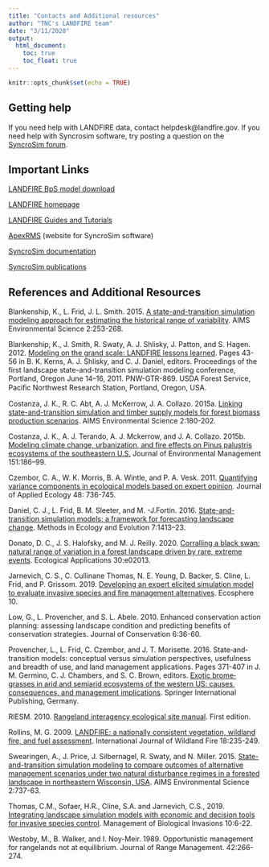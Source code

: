 ```yaml
---
title: "Contacts and Additional resources"
author: "TNC's LANDFIRE team"
date: "3/11/2020"
output:
  html_document:
    toc: true
    toc_float: true
---
```



```r
knitr::opts_chunk$set(echo = TRUE)
```


## Getting help

If you need help with LANDFIRE data, contact helpdesk@landfire.gov.
If you need help with Syncrosim software, try posting a question on the [SyncroSim forum](https://syncrosim.com/forums/).

## Important Links

[LANDFIRE BpS model download](http://www.landfirereview.org/search.php)

[LANDFIRE homepage](https://www.landfire.gov/)

[LANDFIRE Guides and Tutorials](https://www.conservationgateway.org/ConservationPractices/FireLandscapes/LANDFIRE/Library/Pages/library.aspx)

[ApexRMS](https://www.conservationgateway.org/ConservationPractices/FireLandscapes/LANDFIRE/Library/Pages/library.aspx) (website for SyncroSim software)

[SyncroSim documentation](http://docs.syncrosim.com/)

[SyncroSim publications](http://docs.stsim.net/publications.html)

## References and Additional Resources

Blankenship, K., L. Frid, J. L. Smith. 2015. [A state-and-transition simulation modeling approach for estimating the historical range of variability](https://www.aimspress.com/article/10.3934/environsci.2015.2.253). AIMS Environmental Science 2:253-268. 

Blankenship, K., J. Smith, R. Swaty, A. J. Shlisky, J. Patton, and S. Hagen. 2012. [Modeling on the grand scale: LANDFIRE lessons learned](https://www.fs.fed.us/pnw/pubs/pnw_gtr869/pnw_gtr869_004.pdf). Pages 43-56 in B. K. Kerns, A. J. Shlisky, and C. J. Daniel, editors. Proceedings of the first landscape state-and-transition simulation modeling conference, Portland, Oregon June 14–16, 2011. PNW-GTR-869. USDA Forest Service, Paciﬁc Northwest Research Station, Portland, Oregon, USA.

Costanza, J. K., R. C. Abt, A. J. McKerrow, J. A. Collazo. 2015a. [Linking state-and-transition simulation and timber supply models for forest biomass production scenarios](https://www.aimspress.com/article/10.3934/environsci.2015.2.180). AIMS Environmental Science 2:180-202.

Costanza, J. K., A. J. Terando, A. J. Mckerrow, and J. A. Collazo. 2015b. [Modeling climate change, urbanization, and fire effects on Pinus palustris ecosystems of the southeastern U.S.](https://www.sciencedirect.com/science/article/pii/S0301479714006112) Journal of Environmental Management 151:186–99. 

Czembor, C. A., W. K. Morris, B. A. Wintle, and P. A. Vesk. 2011. [Quantifying variance components in ecological models based on expert opinion](https://besjournals.onlinelibrary.wiley.com/doi/full/10.1111/j.1365-2664.2011.01971.x). Journal of Applied Ecology 48: 736-745. 

Daniel, C. J., L. Frid, B. M. Sleeter, and M. -J.Fortin. 2016. [State-and-transition simulation models: a framework for forecasting landscape change](https://besjournals.onlinelibrary.wiley.com/doi/full/10.1111/2041-210X.12597). Methods in Ecology and Evolution 7:1413–23.

Donato, D. C., J. S. Halofsky, and M. J. Reilly. 2020. [Corralling a black swan: natural range of variation in a forest landscape driven by rare, extreme events](https://esajournals.onlinelibrary.wiley.com/doi/full/10.1002/eap.2013). Ecological Applications 30:e02013.

Jarnevich, C. S., C. Cullinane Thomas, N. E. Young, D. Backer, S. Cline, L. Frid, and P. Grissom. 2019. [Developing an expert elicited simulation model to evaluate invasive species and fire management alternatives](https://esajournals.onlinelibrary.wiley.com/doi/full/10.1002/ecs2.2730). Ecosphere 10.

Low, G., L. Provencher, and S. L. Abele. 2010. Enhanced conservation action planning: assessing landscape condition and predicting benefits of conservation strategies. Journal of Conservation 6:36-60.

Provencher, L., L. Frid, C. Czembor, and J. T. Morisette. 2016. State‐and‐transition models: conceptual versus simulation perspectives, usefulness and breadth of use, and land management applications. Pages 371-407 in J. M. Germino, C. J. Chambers, and S. C. Brown, editors. [Exotic brome‐grasses in arid and semiarid ecosystems of the western US: causes, consequences, and management implications](https://www.springer.com/gp/book/9783319249285). Springer International Publishing, Germany.

RIESM. 2010. [Rangeland interagency ecological site manual](https://directives.sc.egov.usda.gov/OpenNonWebContent.aspx?content=27123.wba). First edition. 

Rollins, M. G. 2009. [LANDFIRE: a nationally consistent vegetation, wildland fire, and fuel assessment](https://www.publish.csiro.au/wf/WF08088). International Journal of Wildland Fire 18:235-249.

Swearingen, A., J. Price, J. Silbernagel, R. Swaty, and N. Miller. 2015. [State-and-transition simulation modeling to compare outcomes of alternative management scenarios under two natural disturbance regimes in a forested landscape in northeastern Wisconsin, USA](https://www.aimspress.com/fileOther/PDF/environmental/201503737.pdf). AIMS Environmental Science 2:737-63.

Thomas, C.M., Sofaer, H.R., Cline, S.A. and Jarnevich, C.S., 2019. [Integrating landscape simulation models with economic and decision tools for invasive species control](https://www.reabic.net/journals/mbi/2019/1/MBI_2019_CullinaneThomas_etal.pdf). Management of Biological Invasions 10:6-22.

Westoby, M., B. Walker, and I. Noy-Meir. 1989. Opportunistic management for rangelands not at equilibrium. Journal of Range Management. 42:266-274.

